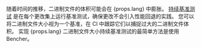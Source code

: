 随着时间的推移，二进制文件的体积可能会在 {props.lang} 中膨胀。 [持续基准测试][continuous benchmarking] 是在每个更改集上运行基准测试，确保更改不会引入性能回退的实践。 您可以将二进制文件大小视为一个基准，在 CI 中跟踪它们以捕捉过大的二进制文件体积。 实现 {props.lang} 二进制文件大小持续基准测试的最简单方法是使用 Bencher。

[continuous benchmarking]: /zh/docs/explanation/continuous-benchmarking/